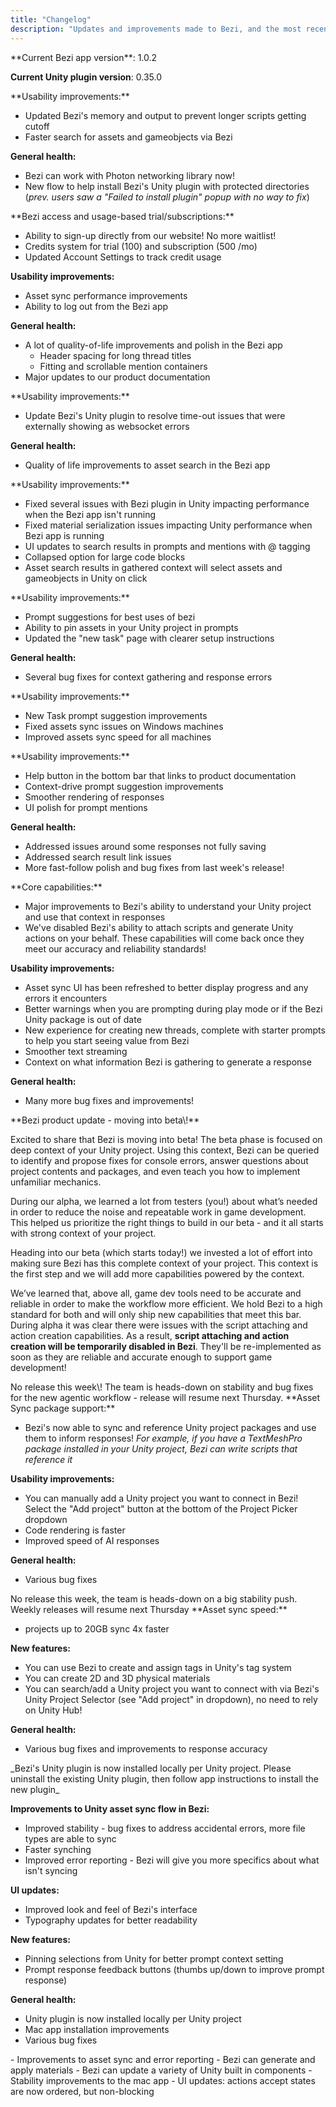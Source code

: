 ```yaml
---
title: "Changelog"
description: "Updates and improvements made to Bezi, and the most recent versions of Bezi's app and Unity plugin"
---
```


<Info>
  **Current Bezi app version**: 1.0.2

  **Current Unity plugin version**: 0.35.0
</Info>

<Update label="05/13/2025" description="">
  **Usability improvements:**

  - Updated Bezi's memory and output to prevent longer scripts getting cutoff
  - Faster search for assets and gameobjects via Bezi 

  **General health:**

  - Bezi can work with Photon networking library now\! 
  - New flow to help install Bezi's Unity plugin with protected directories (_prev. users saw a "Failed to install plugin" popup with no way to fix_) 
</Update>

<Update label="05/06/2025" description>
  **Bezi access and usage-based trial/subscriptions:**

  - Ability to sign-up directly from our website\! No more waitlist\!
  - Credits system for trial (100) and subscription (500 /mo)
  - Updated Account Settings to track credit usage

  **Usability improvements:**

  - Asset sync performance improvements
  - Ability to log out from the Bezi app

  **General health:**

  - A lot of quality-of-life improvements and polish in the Bezi app
    - Header spacing for long thread titles
    - Fitting and scrollable mention containers
  - Major updates to our product documentation
</Update>

<Update label="04/24/2025">
  **Usability improvements:**

  - Update Bezi's Unity plugin to resolve time-out issues that were externally showing as websocket errors

  **General health:**

  - Quality of life improvements to asset search in the Bezi app
</Update>

<Update label="04/22/2025">
  **Usability improvements:**

  - Fixed several issues with Bezi plugin in Unity impacting performance when the Bezi app isn't running
  - Fixed material serialization issues impacting Unity performance when Bezi app is running
  - UI updates to search results in prompts and mentions with @ tagging
  - Collapsed option for large code blocks
  - Asset search results in gathered context will select assets and gameobjects in Unity on click
</Update>

<Update label="04/17/2025">
  **Usability improvements:**

  - Prompt suggestions for best uses of bezi
  - Ability to pin assets in your Unity project in prompts
  - Updated the "new task" page with clearer setup instructions

  **General health:**

  - Several bug fixes for context gathering and response errors
</Update>

<Update label="03/21/2025">
  **Usability improvements:**

  - New Task prompt suggestion improvements
  - Fixed assets sync issues on Windows machines
  - Improved assets sync speed for all machines
</Update>

<Update label="03/18/2025">
  **Usability improvements:**

  - Help button in the bottom bar that links to product documentation
  - Context-drive prompt suggestion improvements
  - Smoother rendering of responses
  - UI polish for prompt mentions

  **General health:**

  - Addressed issues around some responses not fully saving
  - Addressed search result link issues
  - More fast-follow polish and bug fixes from last week's release\!
</Update>

<Update label="03/14/2025">
  **Core capabilities:**

  - Major improvements to Bezi's ability to understand your Unity project and use that context in responses
  - We've disabled Bezi's ability to attach scripts and generate Unity actions on your behalf. These capabilities will come back once they meet our accuracy and reliability standards\!

  **Usability improvements:**

  - Asset sync UI has been refreshed to better display progress and any errors it encounters
  - Better warnings when you are prompting during play mode or if the Bezi Unity package is out of date
  - New experience for creating new threads, complete with starter prompts to help you start seeing value from Bezi
  - Smoother text streaming
  - Context on what information Bezi is gathering to generate a response

  **General health:**

  - Many more bug fixes and improvements\!
</Update>

<Update label="03/13/2025">
  **Bezi product update - moving into beta\!**

  Excited to share that Bezi is moving into beta\! The beta phase is focused on deep context of your Unity project. Using this context, Bezi can be queried to identify and propose fixes for console errors, answer questions about project contents and packages, and even teach you how to implement unfamiliar mechanics.

  During our alpha, we learned a lot from testers (you\!) about what’s needed in order to reduce the noise and repeatable work in game development. This helped us prioritize the right things to build in our beta - and it all starts with strong context of your project.

  Heading into our beta (which starts today\!) we invested a lot of effort into making sure Bezi has this complete context of your project. This context is the first step and we will add more capabilities powered by the context.

  We’ve learned that, above all, game dev tools need to be accurate and reliable in order to make the workflow more efficient. We hold Bezi to a high standard for both and will only ship new capabilities that meet this bar. During alpha it was clear there were issues with the script attaching and action creation capabilities. As a result, **script attaching and action creation will be temporarily disabled in Bezi**. They'll be re-implemented as soon as they are reliable and accurate enough to support game development\!
</Update>

<Update label="03/06/2025">
  No release this week\! The team is heads-down on stability and bug fixes for the new agentic workflow - release will resume next Thursday.
</Update>

<Update label="02/27/2025">
  **Asset Sync package support:**

  - Bezi's now able to sync and reference Unity project packages and use them to inform responses\! _For example, if you have a TextMeshPro package installed in your Unity project, Bezi can write scripts that reference it_

  **Usability improvements:**

  - You can manually add a Unity project you want to connect in Bezi\! Select the "Add project" button at the bottom of the Project Picker dropdown
  - Code rendering is faster
  - Improved speed of AI responses

  **General health:**

  - Various bug fixes
</Update>

<Update label="02/20/2025">
  No release this week, the team is heads-down on a big stability push. Weekly releases will resume next Thursday
</Update>

<Update label="02/13/2025">
  **Asset sync speed:**

  - projects up to 20GB sync 4x faster

  **New features:**

  - You can use Bezi to create and assign tags in Unity's tag system
  - You can create 2D and 3D physical materials
  - You can search/add a Unity project you want to connect with via Bezi's Unity Project Selector (see "Add project" in dropdown), no need to rely on Unity Hub\!

  **General health:**

  - Various bug fixes and improvements to response accuracy
</Update>

<Update label="02/06/2025">
  _Bezi's Unity plugin is now installed locally per Unity project. Please uninstall the existing Unity plugin, then follow app instructions to install the new plugin_

  **Improvements to Unity asset sync flow in Bezi:**

  - Improved stability - bug fixes to address accidental errors, more file types are able to sync
  - Faster synching
  - Improved error reporting - Bezi will give you more specifics about what isn't syncing

  **UI updates:**

  - Improved look and feel of Bezi's interface
  - Typography updates for better readability

  **New features:**

  - Pinning selections from Unity for better prompt context setting
  - Prompt response feedback buttons (thumbs up/down to improve prompt response)

  **General health:**

  - Unity plugin is now installed locally per Unity project
  - Mac app installation improvements
  - Various bug fixes
</Update>

<Update label="01/31/2025">
  - Improvements to asset sync and error reporting
  - Bezi can generate and apply materials
  - Bezi can update a variety of Unity built in components
  - Stability improvements to the mac app
  - UI updates: actions accept states are now ordered, but non-blocking
</Update>